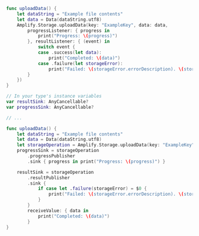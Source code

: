 <BlockSwitcher>

<Block name="Listener (iOS 11+)">

```swift
func uploadData() {
    let dataString = "Example file contents"
    let data = Data(dataString.utf8)
    Amplify.Storage.uploadData(key: "ExampleKey", data: data, 
        progressListener: { progress in
            print("Progress: \(progress)")
        }, resultListener: { (event) in
            switch event {
            case .success(let data):
                print("Completed: \(data)")
            case .failure(let storageError):
                print("Failed: \(storageError.errorDescription). \(storageError.recoverySuggestion)")
        }
    })
}
```

</Block>

<Block name="Combine (iOS 13+)">

```swift
// In your type's instance variables
var resultSink: AnyCancellable?
var progressSink: AnyCancellable?

// ...

func uploadData() {
    let dataString = "Example file contents"
    let data = Data(dataString.utf8)
    let storageOperation = Amplify.Storage.uploadData(key: "ExampleKey", data: data)
    progressSink = storageOperation
        .progressPublisher
        .sink { progress in print("Progress: \(progress)") }

    resultSink = storageOperation
        .resultPublisher
        .sink {
            if case let .failure(storageError) = $0 {
                print("Failed: \(storageError.errorDescription). \(storageError.recoverySuggestion)")
            }
        }
        receiveValue: { data in
            print("Completed: \(data)")
        }
}
```

</Block>

</BlockSwitcher>
